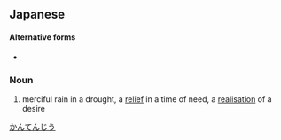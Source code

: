 ==Japanese==
{{ja-kanjitab|かん|てん|じ|う|yomi=o}}

====Alternative forms====
* {{l|ja|干天慈雨}}

===Noun===
{{ja-noun|かんてんじう}}

# merciful rain in a drought, a [[relief]] in a time of need, a [[realisation]] of a desire

[[Category:Yojijukugo|かんてんじう]]
